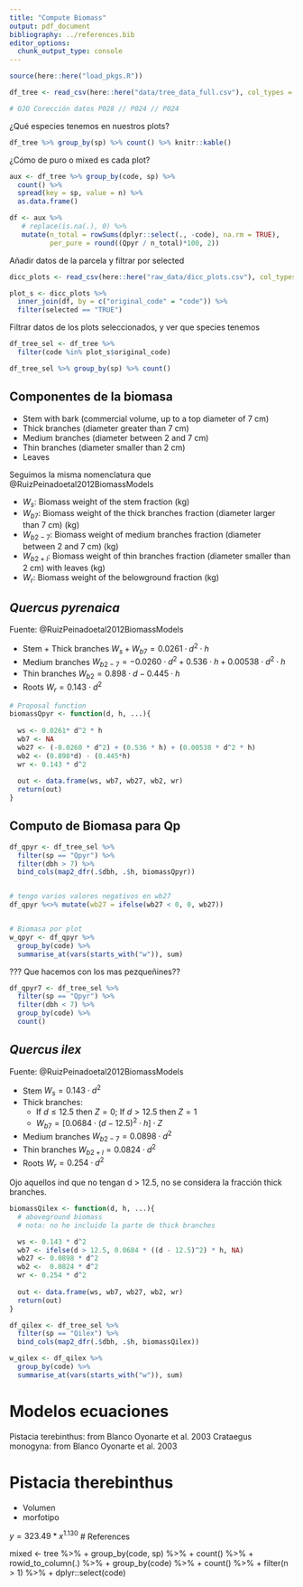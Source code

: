 ```yaml
---
title: "Compute Biomass"
output: pdf_document
bibliography: ../references.bib
editor_options: 
  chunk_output_type: console
---
```


```r
source(here::here("load_pkgs.R"))
```

```r
df_tree <- read_csv(here::here("data/tree_data_full.csv"), col_types = cols())

# OJO Corección datos P028 // P024 // P024 

```

¿Qué especies tenemos en nuestros plots? 

```r
df_tree %>% group_by(sp) %>% count() %>% knitr::kable()
```

¿Cómo de puro o mixed es cada plot? 

```r
aux <- df_tree %>% group_by(code, sp) %>% 
  count() %>% 
  spread(key = sp, value = n) %>% 
  as.data.frame()

df <- aux %>% 
   # replace(is.na(.), 0) %>% 
   mutate(n_total = rowSums(dplyr::select(., -code), na.rm = TRUE),
          per_pure = round((Qpyr / n_total)*100, 2))
```

Añadir datos de la parcela y filtrar por selected 
```r
dicc_plots <- read_csv(here::here("raw_data/dicc_plots.csv"), col_types = cols())

plot_s <- dicc_plots %>% 
  inner_join(df, by = c("original_code" = "code")) %>% 
  filter(selected == "TRUE")
```

Filtrar datos de los plots seleccionados, y ver que species tenemos 

```r
df_tree_sel <- df_tree %>% 
  filter(code %in% plot_s$original_code)

df_tree_sel %>% group_by(sp) %>% count()

```

 
## Componentes de la biomasa 

- Stem with bark (commercial volume, up to a top diameter of 7 cm) 
- Thick branches (diameter greater than 7 cm)
- Medium branches (diameter between 2 and 7 cm)
- Thin branches (diameter smaller than 2 cm) 
- Leaves

Seguimos la misma nomenclatura que @RuizPeinadoetal2012BiomassModels 

- $W_{s}$: Biomass weight of the stem fraction (kg)
- $W_{b7}$: Biomass weight of the thick branches fraction (diameter larger than 7 cm) (kg)
- $W_{b2-7}$: Biomass weight of medium branches fraction (diameter between 2 and 7 cm) (kg)
- $W_{b2+l}$: Biomass weight of thin branches fraction (diameter smaller than 2 cm) with leaves (kg)
- $W_{r}$: Biomass weight of the belowground fraction (kg)


## *Quercus pyrenaica* 
Fuente: @RuizPeinadoetal2012BiomassModels

- Stem + Thick branches $W_{s} + W_{b7} = 0.0261 \cdot d^2 \cdot h$ 
- Medium branches $W_{b2-7} = -0.0260 \cdot d^2  + 0.536 \cdot h + 0.00538 \cdot d^2 \cdot h$
- Thin branches $W_{b2} = 0.898 \cdot d  - 0.445 \cdot h$
- Roots $W_{r} = 0.143 \cdot d^2$

```r
# Proposal function
biomassQpyr <- function(d, h, ...){
  
  ws <- 0.0261* d^2 * h
  wb7 <- NA 
  wb27 <- (-0.0260 * d^2) + (0.536 * h) + (0.00538 * d^2 * h)
  wb2 <- (0.898*d) - (0.445*h)
  wr <- 0.143 * d^2
  
  out <- data.frame(ws, wb7, wb27, wb2, wr)
  return(out)
}
```


## Computo de Biomasa para Qp 
```r
df_qpyr <- df_tree_sel %>% 
  filter(sp == "Qpyr") %>% 
  filter(dbh > 7) %>% 
  bind_cols(map2_dfr(.$dbh, .$h, biomassQpyr)) 


# tengo varios valores negativos en wb27 
df_qpyr %<>% mutate(wb27 = ifelse(wb27 < 0, 0, wb27)) 


# Biomasa por plot 
w_qpyr <- df_qpyr %>% 
  group_by(code) %>% 
  summarise_at(vars(starts_with("w")), sum) 
```

??? Que hacemos con los mas pezqueñines?? 
```r
df_qpyr7 <- df_tree_sel %>% 
  filter(sp == "Qpyr") %>% 
  filter(dbh < 7) %>% 
  group_by(code) %>% 
  count()

```

## *Quercus ilex* 
Fuente: @RuizPeinadoetal2012BiomassModels

- Stem $W_{s} = 0.143 \cdot d^2$ 
- Thick branches: 
    - If $d \leq 12.5$ then $Z = 0$; If $d > 12.5$ then $Z = 1$ 
    - $W_{b7} = [0.0684 \cdot (d - 12.5)^2 \cdot h ]\cdot Z$ 

- Medium branches $W_{b2-7} = 0.0898 \cdot d^2$
- Thin branches $W_{b2+l} = 0.0824 \cdot d^2$
- Roots $W_{r} = 0.254 \cdot d^2$

Ojo aquellos ind que no tengan d > 12.5, no se considera la fracción thick branches. 
```r
biomassQilex <- function(d, h, ...){
  # aboveground biomass 
  # nota: no he incluido la parte de thick branches 

  ws <- 0.143 * d^2
  wb7 <- ifelse(d > 12.5, 0.0684 * ((d - 12.5)^2) * h, NA)
  wb27 <- 0.0898 * d^2
  wb2 <-  0.0824 * d^2
  wr <- 0.254 * d^2
  
  out <- data.frame(ws, wb7, wb27, wb2, wr)
  return(out)
} 
```


```r
df_qilex <- df_tree_sel %>% 
  filter(sp == "Qilex") %>% 
  bind_cols(map2_dfr(.$dbh, .$h, biomassQilex))

w_qilex <- df_qilex %>% 
  group_by(code) %>% 
  summarise_at(vars(starts_with("w")), sum) 
```





# Modelos ecuaciones 
Pistacia terebinthus: from Blanco Oyonarte et al. 2003
Crataegus monogyna: from Blanco Oyonarte et al. 2003



# Pistacia therebinthus 

* Volumen 
* morfotipo 

$y = 323.49 * x^{1.130}$ 
# References 



mixed <- tree %>% 
+   group_by(code, sp) %>% 
+   count() %>% 
+   rowid_to_column(.) %>% 
+   group_by(code) %>% 
+   count() %>% 
+   filter(n > 1) %>% 
+   dplyr::select(code)


